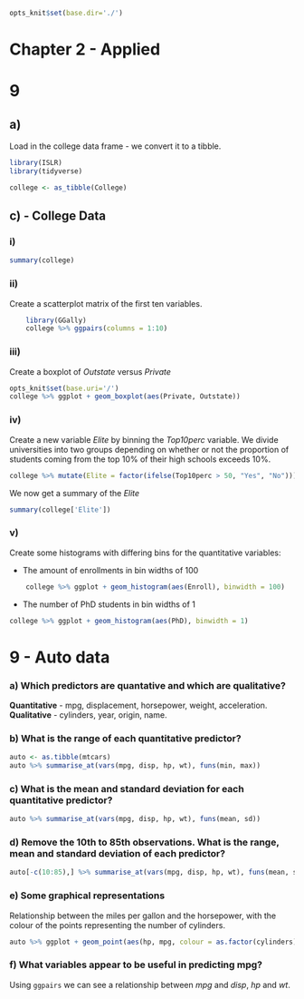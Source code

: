 ```r
opts_knit$set(base.dir='./')
```
# Chapter 2 - Applied

# 9

## a)

Load in the college data frame - we convert it to a tibble.
    
```r
library(ISLR)
library(tidyverse)

college <- as_tibble(College)
```

## c) - College Data

### i)

```r
summary(college)
```

### ii)

Create a scatterplot matrix of the first ten variables.	

```r
	library(GGally)
	college %>% ggpairs(columns = 1:10)
```

### iii)

Create a boxplot of *Outstate* versus *Private*

```r
opts_knit$set(base.uri='/')
college %>% ggplot + geom_boxplot(aes(Private, Outstate))
```

### iv)
Create a new variable *Elite* by binning the *Top10perc* variable. We divide universities into two groups depending on whether or not the proportion of students coming from the top 10% of their high schools exceeds 10%.

```r
college %>% mutate(Elite = factor(ifelse(Top10perc > 50, "Yes", "No")))
```
We now get a summary of the *Elite* 	

```r
summary(college['Elite'])
```

### v)

Create some histograms with differing bins for the quantitative variables:

* The amount of enrollments in bin widths of 100

```r
	college %>% ggplot + geom_histogram(aes(Enroll), binwidth = 100)
```

* The number of PhD students in bin widths of 1

```r
college %>% ggplot + geom_histogram(aes(PhD), binwidth = 1)
```

# 9 - Auto data

###	a) Which predictors are quantative and which are qualitative?

 **Quantitative** - mpg, displacement, horsepower, weight, acceleration.
 **Qualitative** - cylinders, year, origin, name.

### b) What is the range of each quantitative predictor?

```r
auto <- as.tibble(mtcars)
auto %>% summarise_at(vars(mpg, disp, hp, wt), funs(min, max))
```

### c) What is the mean and standard deviation for each quantitative predictor?

```r
auto %>% summarise_at(vars(mpg, disp, hp, wt), funs(mean, sd))
```

### d) Remove the 10th to 85th observations. What is the range, mean and standard deviation of each predictor?

```r
auto[-c(10:85),] %>% summarise_at(vars(mpg, disp, hp, wt), funs(mean, sd))
```

### e) Some graphical representations

Relationship between the miles per gallon and the horsepower, with the colour of the points representing the number of cylinders.

```r
auto %>% ggplot + geom_point(aes(hp, mpg, colour = as.factor(cylinders)))
```

### f) What variables appear to be useful in predicting mpg?

Using `ggpairs` we can see a relationship between *mpg* and *disp*, *hp* and *wt*.
	


